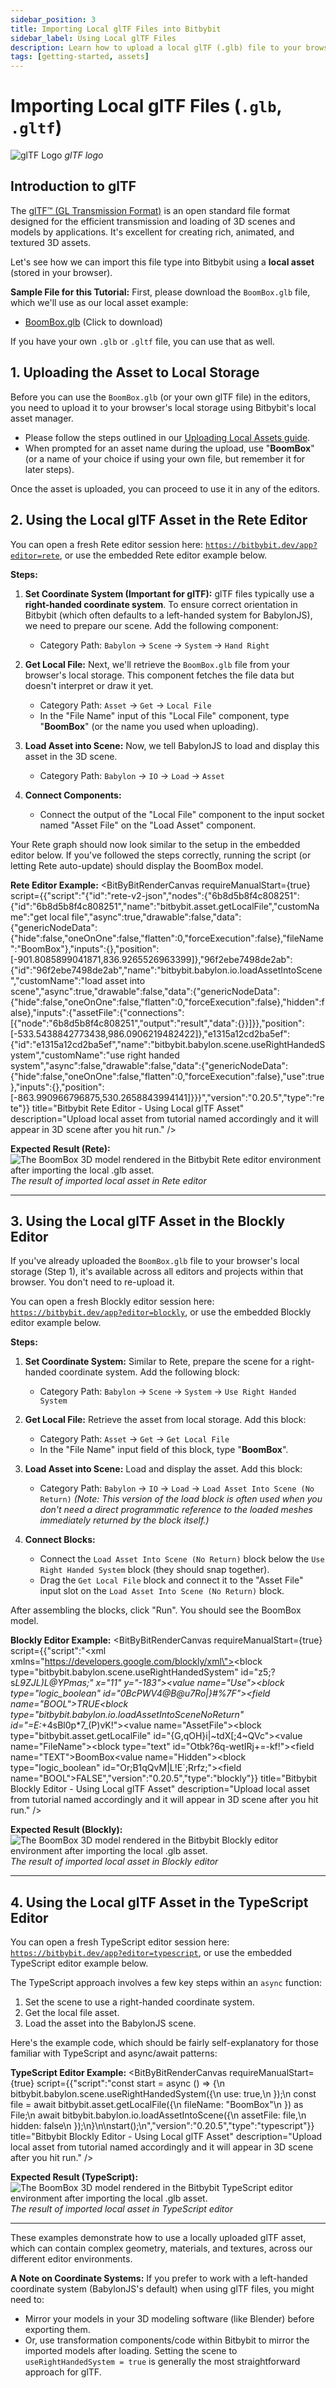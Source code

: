 ```yaml
---
sidebar_position: 3
title: Importing Local glTF Files into Bitbybit
sidebar_label: Using Local glTF Files
description: Learn how to upload a local glTF (.glb) file to your browser storage and then import and display it in Bitbybit using Rete, Blockly, and TypeScript editors.
tags: [getting-started, assets]
---
```


# Importing Local glTF Files (`.glb`, `.gltf`)

![glTF Logo](https://ik.imagekit.io/bitbybit/app/assets/start/blockly/local-assets/gltf.webp "glTF logo")
*glTF logo*

## Introduction to glTF

The [glTF™ (GL Transmission Format)](https://www.khronos.org/gltf/) is an open standard file format designed for the efficient transmission and loading of 3D scenes and models by applications. It's excellent for creating rich, animated, and textured 3D assets.

Let's see how we can import this file type into Bitbybit using a **local asset** (stored in your browser).

**Sample File for this Tutorial:**
First, please download the `BoomBox.glb` file, which we'll use as our local asset example:
*   [BoomBox.glb](https://ik.imagekit.io/bitbybit/app/assets/start/blockly/local-assets/BoomBox.glb) (Click to download)

If you have your own `.glb` or `.gltf` file, you can use that as well.

## 1. Uploading the Asset to Local Storage

Before you can use the `BoomBox.glb` (or your own glTF file) in the editors, you need to upload it to your browser's local storage using Bitbybit's local asset manager.
*   Please follow the steps outlined in our [Uploading Local Assets guide](/learn/getting-started/basics/assets/local/uploading).
*   When prompted for an asset name during the upload, use "**BoomBox**" (or a name of your choice if using your own file, but remember it for later steps).

Once the asset is uploaded, you can proceed to use it in any of the editors.

## 2. Using the Local glTF Asset in the Rete Editor

You can open a fresh Rete editor session here: [`https://bitbybit.dev/app?editor=rete`](https://bitbybit.dev/app?editor=rete), or use the embedded Rete editor example below.

**Steps:**

1.  **Set Coordinate System (Important for glTF):**
    glTF files typically use a **right-handed coordinate system**. To ensure correct orientation in Bitbybit (which often defaults to a left-handed system for BabylonJS), we need to prepare our scene. Add the following component:
    *   Category Path: `Babylon` -> `Scene` -> `System` -> `Hand Right`

2.  **Get Local File:**
    Next, we'll retrieve the `BoomBox.glb` file from your browser's local storage. This component fetches the file data but doesn't interpret or draw it yet.
    *   Category Path: `Asset` -> `Get` -> `Local File`
    *   In the "File Name" input of this "Local File" component, type "**BoomBox**" (or the name you used when uploading).

3.  **Load Asset into Scene:**
    Now, we tell BabylonJS to load and display this asset in the 3D scene.
    *   Category Path: `Babylon` -> `IO` -> `Load` -> `Asset`

4.  **Connect Components:**
    *   Connect the output of the "Local File" component to the input socket named "Asset File" on the "Load Asset" component.

Your Rete graph should now look similar to the setup in the embedded editor below. If you've followed the steps correctly, running the script (or letting Rete auto-update) should display the BoomBox model.

**Rete Editor Example:**
<BitByBitRenderCanvas
  requireManualStart={true}
  script={{"script":"{\"id\":\"rete-v2-json\",\"nodes\":{\"6b8d5b8f4c808251\":{\"id\":\"6b8d5b8f4c808251\",\"name\":\"bitbybit.asset.getLocalFile\",\"customName\":\"get local file\",\"async\":true,\"drawable\":false,\"data\":{\"genericNodeData\":{\"hide\":false,\"oneOnOne\":false,\"flatten\":0,\"forceExecution\":false},\"fileName\":\"BoomBox\"},\"inputs\":{},\"position\":[-901.8085899041871,836.9265526963399]},\"96f2ebe7498de2ab\":{\"id\":\"96f2ebe7498de2ab\",\"name\":\"bitbybit.babylon.io.loadAssetIntoScene\",\"customName\":\"load asset into scene\",\"async\":true,\"drawable\":false,\"data\":{\"genericNodeData\":{\"hide\":false,\"oneOnOne\":false,\"flatten\":0,\"forceExecution\":false},\"hidden\":false},\"inputs\":{\"assetFile\":{\"connections\":[{\"node\":\"6b8d5b8f4c808251\",\"output\":\"result\",\"data\":{}}]}},\"position\":[-533.5438842773438,986.0906219482422]},\"e1315a12cd2ba5ef\":{\"id\":\"e1315a12cd2ba5ef\",\"name\":\"bitbybit.babylon.scene.useRightHandedSystem\",\"customName\":\"use right handed system\",\"async\":false,\"drawable\":false,\"data\":{\"genericNodeData\":{\"hide\":false,\"oneOnOne\":false,\"flatten\":0,\"forceExecution\":false},\"use\":true},\"inputs\":{},\"position\":[-863.990966796875,530.2658843994141]}}}","version":"0.20.5","type":"rete"}}
  title="Bitbybit Rete Editor - Using Local glTF Asset"
  description="Upload local asset from tutorial named accordingly and it will appear in 3D scene after you hit run."
/>

**Expected Result (Rete):**
![The BoomBox 3D model rendered in the Bitbybit Rete editor environment after importing the local .glb asset.](https://ik.imagekit.io/bitbybit/app/assets/start/general/assets/local/boombox-rete.jpeg "Result of imported local glTF asset in Rete editor")
*The result of imported local asset in Rete editor*

---

## 3. Using the Local glTF Asset in the Blockly Editor

If you've already uploaded the `BoomBox.glb` file to your browser's local storage (Step 1), it's available across all editors and projects within that browser. You don't need to re-upload it.

You can open a fresh Blockly editor session here: [`https://bitbybit.dev/app?editor=blockly`](https://bitbybit.dev/app?editor=blockly), or use the embedded Blockly editor example below.

**Steps:**

1.  **Set Coordinate System:**
    Similar to Rete, prepare the scene for a right-handed coordinate system. Add the following block:
    *   Category Path: `Babylon` -> `Scene` -> `System` -> `Use Right Handed System`

2.  **Get Local File:**
    Retrieve the asset from local storage. Add this block:
    *   Category Path: `Asset` -> `Get` -> `Get Local File`
    *   In the "File Name" input field of this block, type "**BoomBox**".

3.  **Load Asset into Scene:**
    Load and display the asset. Add this block:
    *   Category Path: `Babylon` -> `IO` -> `Load` -> `Load Asset Into Scene (No Return)`
    *(Note: This version of the load block is often used when you don't need a direct programmatic reference to the loaded meshes immediately returned by the block itself.)*

4.  **Connect Blocks:**
    *   Connect the `Load Asset Into Scene (No Return)` block below the `Use Right Handed System` block (they should snap together).
    *   Drag the `Get Local File` block and connect it to the "Asset File" input slot on the `Load Asset Into Scene (No Return)` block.

After assembling the blocks, click "Run". You should see the BoomBox model.

**Blockly Editor Example:**
<BitByBitRenderCanvas
  requireManualStart={true}
  script={{"script":"<xml xmlns=\"https://developers.google.com/blockly/xml\"><block type=\"bitbybit.babylon.scene.useRightHandedSystem\" id=\"z5;?s*L9ZJL)L@YPmas;\" x=\"11\" y=\"-183\"><value name=\"Use\"><block type=\"logic_boolean\" id=\"0BcPWV4@B@u7Ro|}#%7F\"><field name=\"BOOL\">TRUE</field></block></value><next><block type=\"bitbybit.babylon.io.loadAssetIntoSceneNoReturn\" id=\"=E:*+4sBl0p*7_(P)vK!\"><value name=\"AssetFile\"><block type=\"bitbybit.asset.getLocalFile\" id=\"{G,qOH}i|~tdX[;4~QVc\"><value name=\"FileName\"><block type=\"text\" id=\"Otbk?6q-wetIRj+=-kf!\"><field name=\"TEXT\">BoomBox</field></block></value></block></value><value name=\"Hidden\"><block type=\"logic_boolean\" id=\"Or;B1qQvM|L!E`;Rrfz;\"><field name=\"BOOL\">FALSE</field></block></value></block></next></block></xml>","version":"0.20.5","type":"blockly"}}
  title="Bitbybit Blockly Editor - Using Local glTF Asset"
  description="Upload local asset from tutorial named accordingly and it will appear in 3D scene after you hit run."
/>

**Expected Result (Blockly):**
![The BoomBox 3D model rendered in the Bitbybit Blockly editor environment after importing the local .glb asset.](https://ik.imagekit.io/bitbybit/app/assets/start/general/assets/local/boombox-blockly.jpeg "Result of imported local glTF asset in Blockly editor")
*The result of imported local asset in Blockly editor*

---

## 4. Using the Local glTF Asset in the TypeScript Editor

You can open a fresh TypeScript editor session here: [`https://bitbybit.dev/app?editor=typescript`](https://bitbybit.dev/app?editor=typescript), or use the embedded TypeScript editor example below.

The TypeScript approach involves a few key steps within an `async` function:
1.  Set the scene to use a right-handed coordinate system.
2.  Get the local file asset.
3.  Load the asset into the BabylonJS scene.

Here's the example code, which should be fairly self-explanatory for those familiar with TypeScript and async/await patterns:

**TypeScript Editor Example:**
<BitByBitRenderCanvas
  requireManualStart={true}
  script={{"script":"const start = async () => {\n    bitbybit.babylon.scene.useRightHandedSystem({\n        use: true,\n    });\n    const file = await bitbybit.asset.getLocalFile({\n        fileName: \"BoomBox\"\n    }) as File;\n    await bitbybit.babylon.io.loadAssetIntoScene({\n        assetFile: file,\n        hidden: false\n    });\n}\n\nstart();\n","version":"0.20.5","type":"typescript"}}
  title="Bitbybit Blockly Editor - Using Local glTF Asset"
  description="Upload local asset from tutorial named accordingly and it will appear in 3D scene after you hit run."
/>

**Expected Result (TypeScript):**
![The BoomBox 3D model rendered in the Bitbybit TypeScript editor environment after importing the local .glb asset.](https://ik.imagekit.io/bitbybit/app/assets/start/general/assets/local/boombox-typescript.jpeg "Result of imported local glTF asset in TypeScript editor")
*The result of imported local asset in TypeScript editor*

---

These examples demonstrate how to use a locally uploaded glTF asset, which can contain complex geometry, materials, and textures, across our different editor environments.

**A Note on Coordinate Systems:**
If you prefer to work with a left-handed coordinate system (BabylonJS's default) when using glTF files, you might need to:
*   Mirror your models in your 3D modeling software (like Blender) before exporting them.
*   Or, use transformation components/code within Bitbybit to mirror the imported models after loading.
Setting the scene to `useRightHandedSystem = true` is generally the most straightforward approach for glTF.